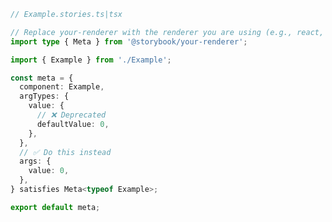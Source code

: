 ```ts
// Example.stories.ts|tsx

// Replace your-renderer with the renderer you are using (e.g., react, vue3, angular, etc.)
import type { Meta } from '@storybook/your-renderer';

import { Example } from './Example';

const meta = {
  component: Example,
  argTypes: {
    value: {
      // ❌ Deprecated
      defaultValue: 0,
    },
  },
  // ✅ Do this instead
  args: {
    value: 0,
  },
} satisfies Meta<typeof Example>;

export default meta;
```
